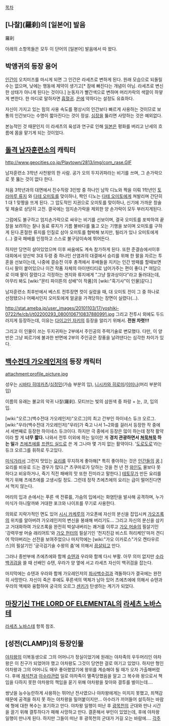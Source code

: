 [[목차]]
== [나찰](羅刹)의 [일본어] 발음 ==
羅刹

아래의 소항목들은 모두 이 단어의 [일본어] 발음에서 따 왔다.
== 박앵귀의 등장 용어 ==
[[인간]]이 오치미즈를 마시게 되면 그 인간은 라세츠로 변하게 된다. 원래 모습으로 되돌릴 수는 없으며, 낮에는 행동에 제약이 생기고[* 잠에 빠진다는 개념이 아님. 라세츠로 변신한 상태가 아니게 된다는 것이다.] 눈동자가 빨간색으로 변하며 머리카락의 색깔이 하얗게 변한다. 한 마디로 말하자면 [[흡혈귀]]. [[은]]에 약하다는 설정도 유효하다.

자신이 가지고 있는 힘의 사용 속도를 평상시의 인간보다 빠르게 사용하는 것이므로 보통의 인간보다는 수명이 짧아진다는 것이 정설. [[심장]]을 뚫리면 사망하는 것은 예외없다.

본능적인 것 때문인지 이 라세츠의 육성과 연구로 인해 [[일본]]은 평화를 버리고 난세의 흐름에 몸을 맡기게 되는 것이었다.
== [[돌격 남자훈련소]]의 캐릭터 ==
http://www.geocities.co.jp/Playtown/2813/img/com_rase.GIF

남자훈련소 3학년 사천왕의 한 사람. 공가 오의 두지귀파라는 비기를 쓰며, 그 손가락으로 못 뚫는 것이 없다 한다. 

처음 3학년과의 대면에서 진수직랑 3인방 중 하나인 남작 디노와 짝을 이뤄 1학년인 [[토라마루 류지]] 와 [[다테 오미토]]를 맞이하나, 짝인 디노는 [[다테 오미토]]에게 쳐발리며 간단히 1 대 1 맞짱을 뜨게 된다. 그 압도적인 지권으로 오미토를 맞이하나, 신기에 가까운 창술 및 체술로 상당히 고전. 결국에는 엄지손가락을 제외한 양 손가락이 모두 부러지게된다.

그럼에도 불구하고 엄지손가락으로 싸우는 비기를 선보이며, 결국 오미토를 포박하여 끝장을 보려하는 찰나 동료 류지가 기름 불바다를 뚫고 오는 기행을 보이며 오미토를 구하게 된다.혼절한 류지를 인질로 삼아 오미토를 협박해 보지만, 될리가 있나 오미토에게(...) 결국 패배를 인정하고 스스로 불구덩이속에 뛰어든다.

하지만 당연히 살아있었으며 이후 싸움에도 계속 참가하게 된다. 또한 준결승에서이후 대회에서 양산박 3대 두령 중 하나인 산염과의 대결에서 승리를 위해 한 팔을 자르는 투혼을 선보이는데, 나중에 결승전 이후 총격에서 후배들을 지키는 인간 방패를 할때보면 다시 팔이 붙어있으나 이건 작품 자체의 아이덴티티로 넘어가주는 편이 좋다.[* 여담으로 이때 팔이 잘렸다고 걱정하는 겐지와 류지에게 "그냥 찰과상이다"라고 둘러대는데, 아무리 봐도 [wiki:"몬티 파이튼의 성배"이 작품]의 [wiki:"흑기사"이 인물]같다.]

남자훈련소 최후반에서 베스트 전투장면 컷이 실렸을 때, 대 오미토 전이 그 중 하나로 선정됐으나 어째서인지 오미토에게 얼굴을 가격당하는 장면이 실렸다(...).

http://stat.ameba.jp/user_images/20101103/17/yoshiki-0722/fe/cb/j/t02200293_0800106710837880991.jpg
그리고 전투시 외에도 두드러지게 등장하는데, 이유는 [[다이고인 자키]]의 등장을 알리기 위해서. '''전원 차렷!!!'''

그리고 이 인물이 쓰는 두지귀파는 2부에서 주인공의 주력기술로 변모했다. 다만, 이 양반은 그냥 찌르기에 불과한 반면에 2부의 주인공은 장풍을 날려댄다는 심각한 차이가 있다.
== [[백수전대 가오레인저]]의 등장 캐릭터 ==
attachment:profile_picture.jpg

성우는 [[시바타 히데카츠]]/[[심정민]](가슴 부분의 입), [[니시카와 히로미]]/[[이미나(성우)|이미나]](머리 부분의 입)

이름의 유래는 불교의 악귀 나찰(羅刹). 모티브는 빛의 삼원색 중 파랑 + 눈, 코, 입의 입.

[wiki:"오르그(백수전대 가오레인저)"오르그]의 최고 간부인 하이네스 듀크 오르그. [wiki:"우라(백수전대 가오레인저)"우라]가 죽고 나서 1~2화를 걸러서 등장한 작 중에서 세번째로 등장한 하이네스 듀크이다. 하지만 극 중에서 등장은 많이 하는데 정작 활약이라 할 게 '''너무 짧다.''' 나와서 전투 이외에 하는 일이란 게 '''경치 관광하면서 [[쳐묵쳐묵]] 하는 일'''과 [[츠에츠에]]를 [[프렌드 실드]]로 쓴 게 그나마 몇 가지 없는 활약이다. '[[도로도로]]'라는 듀크 오르그를 휘하로 두고있다.

[[미식가]]라서 그런지 맛있는 [[요리]]를 무지하게 좋아해[* 특히 좋아하는 것은 [[인간]]들의 [[꿈]].] 요리를 비유로 드는 경우가 많다.[* 츠쿠마로가 당하는 것을 천 년 전 [[와인]]도 물보다 못하다고 비유하거나, 죽기 직전 패배의 맛 또한 진미라고 말한다.] [[테토무]]가 만든 요리를 먹기 위해 츠에츠에를 고생시킬 정도. 그런데 정작 츠에츠에의 요리는 급이 떨어진다면서 먹지 않는다.

머리의 입과 손에서는 푸른 색 전류를, 가슴의 입에서는 화염탄을 발사해 공격하며, 누가 미식가 아니랄까봐 거대한 포크와 나이프를 무기로 사용한다.

의외로 지략가적인 면도 있어 [[시시 카케루]]의 가오폰에 자신의 분신을 잡입시켜 [[가오즈록]]의 위치를 알아버려 가오레인저의 변신을 봉쇄해 버리기도... 그리고 자신의 분신을 삼키고 거대화하여 가오즈록을 완전히 박살내버리는 쾌거를 이루고 [[가오 머슬]]의 필살기인 '강력무쌍 머슬 래리어트'와 [[가오 헌터]]의 필살기인 '천지진감 비스트 허리케인'마저 견디어 막아버리는 선전을 보여주었으나 마지막에는 [wiki:"가오 이카로스"가오 켄타우르스]의 필살기인 '궁극검기술 수왕의 춤'에 의해서 [[끔살]]되고 만다.

그러나 종반부에 츠에츠에와 함께 [[슈텐]]과 우라와 함께 다시 부활. 아무 의미 없지만 [[수라 백귀검]]을 쓸 때 선배인 슈텐, 우라가 양 옆에 서고 라세츠 자신이 백귀검을 잡는다.

마지막에는 슈텐과 우라와 함께 가오레인저의 [[파사백수검]]과 격돌하다가 결국에는 완전히 사망한다. 자신이 죽은 후에도 푸른색의 액체가 남아 있어 츠에츠에에 의해서 슈텐과 우라의 액체와 융합하여 궁극의 오르그 [[센키]]가 탄생하는 계기가 되었다.
== [[마장기신 THE LORD OF ELEMENTAL]]의 [[라세츠 노바스테]] ==
[[라세츠 노바스테]] 항목 참조.
== [성전(CLAMP)]의 등장인물 ==
[[야차왕]]의 이복동생으로 그의 어머니가 정실이었기에 원래는 야차족의 우두머리인 야차왕은 이 친구가 되었어야 했고 야차왕도 그것이 당연한 걸로 여기고 있었다.
하지만 형인 야차왕과 그의 어머니도 매우 좋아했었기에 왕위를 계승해야 될 때가 오자 가출해버렸다.
후에 [[제석천]]과 [[아수라]]관련 일로 야차족이 멸족당했음을 알고 그 복수와 왕으로서 책임을 다하지 못한 야차왕의 책임을 묻기 위해 야차왕을 찾아와 결투를 벌이는데....

쌍낫을 능수능란하게 사용하는 뛰어난 전사였으나 야차왕에게는 미치지 못했고, 죄책감 때문에 공격을 하지 못 하는 야차왕을 밀어붙이지만... 아수라가 끼어들어 설득하는 바람에 형에 대한 복수는 포기하고 만다. 야차왕 일행이 떠난 후 [[광목천]]의 군대와 만나 시간을 끌기 위해 결투하다가 패해 사망하고 만다.
결혼해서 부인이 있었는데, 후에 야차왕 일행이 만나게 된다. 하지만 그들이 떠난 후 광목천의 군대가 거길 오는 바람에....
[[각주]]
